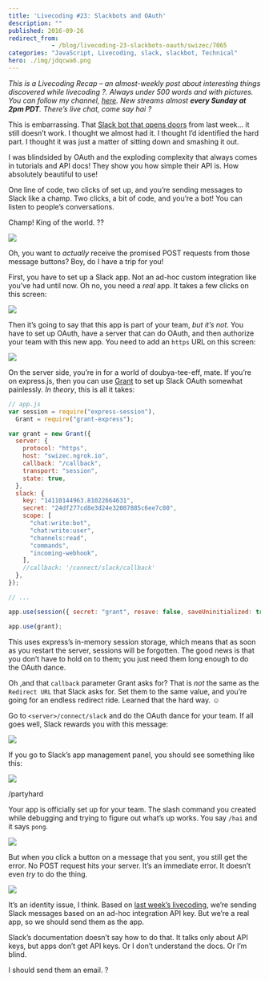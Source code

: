 ```yaml
---
title: 'Livecoding #23: Slackbots and OAuth'
description: ""
published: 2016-09-26
redirect_from: 
            - /blog/livecoding-23-slackbots-oauth/swizec/7065
categories: "JavaScript, Livecoding, slack, slackbot, Technical"
hero: ./img/jdqcwa6.png
---
```

_This is a Livecoding Recap – an almost-weekly post about interesting things discovered while livecoding ?. Always under 500 words and with pictures. You can follow my channel, [here](https://livecoding.tv/swizec). New streams almost **every Sunday at 2pm PDT**. There’s live chat, come say hai ?_

This is embarrassing. That [Slack bot that opens doors](https://swizec.com/blog/livecoding-22-a-door-answering-slackbot/swizec/7038) from last week… it still doesn’t work. I thought we almost had it. I thought I’d identified the hard part. I thought it was just a matter of sitting down and smashing it out.

I was blindsided by OAuth and the exploding complexity that always comes in tutorials and API docs! They show you how simple their API is. How absolutely beautiful to use!

One line of code, two clicks of set up, and you’re sending messages to Slack like a champ. Two clicks, a bit of code, and you’re a bot! You can listen to people’s conversations.

Champ! King of the world. ??

![](./img/jdqcwa6.png)

Oh, you want to _actually_ receive the promised POST requests from those message buttons? Boy, do I have a trip for you!

First, you have to set up a Slack app. Not an ad-hoc custom integration like you’ve had until now. Oh no, you need a _real_ app. It takes a few clicks on this screen:

![](./img/X3cgSTS.png)

Then it’s going to say that this app is part of your team, _but it’s not_. You have to set up OAuth, have a server that can do OAuth, and then authorize your team with this new app. You need to add an `https` URL on this screen:

![](./img/pr9miPw.png)

On the server side, you’re in for a world of doubya-tee-eff, mate. If you’re on express.js, then you can use [Grant](https://github.com/simov/grant) to set up Slack OAuth somewhat painlessly. _In theory_, this is all it takes:

```javascript
// app.js
var session = require("express-session"),
  Grant = require("grant-express");

var grant = new Grant({
  server: {
    protocol: "https",
    host: "swizec.ngrok.io",
    callback: "/callback",
    transport: "session",
    state: true,
  },
  slack: {
    key: "14110144963.81022664631",
    secret: "24df277cd8e3d24e32087885c6ee7c80",
    scope: [
      "chat:write:bot",
      "chat:write:user",
      "channels:read",
      "commands",
      "incoming-webhook",
    ],
    //callback: '/connect/slack/callback'
  },
});

// ...

app.use(session({ secret: "grant", resave: false, saveUninitialized: true }));

app.use(grant);
```

This uses express’s in-memory session storage, which means that as soon as you restart the server, sessions will be forgotten. The good news is that you don’t have to hold on to them; you just need them long enough to do the OAuth dance.

Oh ,and that `callback` parameter Grant asks for? That is _not_ the same as the `Redirect URL` that Slack asks for. Set them to the same value, and you’re going for an endless redirect ride. Learned that the hard way. ☺️

Go to `<server>/connect/slack` and do the OAuth dance for your team. If all goes well, Slack rewards you with this message:

![](./img/tKSzdCf.png)

If you go to Slack’s app management panel, you should see something like this:

![](./img/fXYJiPV.png)

/partyhard

Your app is officially set up for your team. The slash command you created while debugging and trying to figure out what’s up works. You say `/hai` and it says `pong`.

![](./img/IIb41yd.gif)

But when you click a button on a message that you sent, you still get the error. No POST request hits your server. It’s an immediate error. It doesn’t even _try_ to do the thing.

![](./img/jdqcwa6.png)

It’s an identity issue, I think. Based on [last week’s livecoding](https://swizec.com/blog/livecoding-22-a-door-answering-slackbot/swizec/7038), we’re sending Slack messages based on an ad-hoc integration API key. But we’re a real app, so we should send them as the app.

Slack’s documentation doesn’t say how to do that. It talks only about API keys, but apps don’t get API keys. Or I don’t understand the docs. Or I’m blind.

I should send them an email. ?